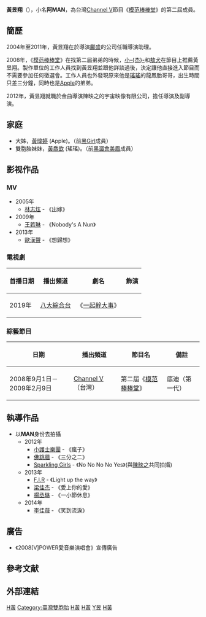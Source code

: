 {{Multiple issues|
{{Copy edit|time=2020-10-19T16:37:07+00:00}}
{{BLP unsourced|time=2020-10-19T16:37:07+00:00}}
{{Original research|time=2020-10-19T16:37:07+00:00}}
}}
{{藝人
| 姓名 = 黄昱翔
| 類型 = 男藝人	 
| 圖片 =
| 圖片尺寸 =
| 圖片簡介 = 
| 本名 = 黄昱翔
| 英文名 = 
| 暱稱 = 阿翔、阿MAN
| 國籍 = 
| 民族 =[[台灣人|台灣人]]
| 籍貫 =
| 亲属 = 姐姐：[[黃暐婷|Apple]]<br>双胞胎妹妹：[[黃喬歆|黃喬歆（瑤瑤）]]
| 出生日期 = {{birth_date_and_age|1986|04|11}}
| 出生地點 = {{TWN}}[[桃園縣|桃園縣]][[新屋鄉|新屋鄉]]（今桃園市新屋區）
| 教育程度 = 
| 出道日期 = 2005年
|出道作品=[[模范棒棒堂|模范棒棒堂]]
| 活躍年代 = 2005年至今
| 職業 = 導演助理、藝人
| 語言 = [[國語|國語]]、[[客家語|客家語]]、[[台語|台語]]
| 演奏樂器 = 
| 唱片公司 = 
| 經紀公司 = 
| 相關團體 =
| 音樂專輯 =
}}
'''黃昱翔'''（{{bd|1986年|4月11日|||catIdx=H黃}}），小名'''阿MAN'''，為台灣[[Channel_V|Channel V]]節目《[[模范棒棒堂|模范棒棒堂]]》的第二屆成員。

==簡歷==
2004年至2011年，黃昱翔在於導演[[鄺盛|鄺盛]]的公司任職導演助理。

2008年，《[[模范棒棒堂|模范棒棒堂]]》在找第二屆弟弟的時候，[[廖允傑|小-{杰}-]]和[[莊濠全|敖犬]]在節目上推薦黃昱翔。製作單位的工作人員找到黃昱翔並跟他詳談過後，決定讓他直接進入節目而不需要參加任何徵選會。工作人員也外發現原來他是[[黃喬歆|瑤瑤]]的龍鳳胎哥哥，出生時間只差三分鐘，同時也是[[黃暐婷|Apple]]的弟弟。

2012年，黃昱翔就職於金曲導演陳映之的宇宙映像有限公司，擔任導演及副導演。

== 家庭 ==
*大姊，[[黃暐婷|黃暐婷]] (Apple)。（前[[黑Girl|黑Girl]]成員）
*雙胞胎妹妹，[[黃喬歆|黃喬歆]] (瑤瑤)。（前[[黑澀會美眉|黑澀會美眉]]成員）

== 影视作品 ==
===MV===
*2005年
**[[林志炫|林志炫]] - 《出嫁》
*2009年
**[[王若琳|王若琳]] - 《Nobody's A Nun》
*2013年
**[[歐漢聲|歐漢聲]] - 《想歸想》

===電視劇===
{| class="wikitable" 
|- 
! 首播日期 !! 播出頻道 !! 劇名 !! 飾演
|- 
| 2019年||[[八大綜合台|八大綜合台]]||《[[一起幹大事|一起幹大事]]》||
|}

===綜藝節目===
{| class="wikitable" 
|- 
! 日期 !! 播出頻道 !! 節目名 !! 備註
|- 
|2008年9月1日－2009年2月9日
|[[Channel_V|Channel V]]（台灣）
|第二屆《[[模范棒棒堂|模范棒棒堂]]》
|底迪（第一代）
|}

==執導作品==
*以'''MAN'''身份去拍攝
**2012年
***[[小護士樂團|小護士樂團]] - 《瘋子》
***[[佛跳牆|佛跳牆]] - 《三分之二》
***[[Sparkling_Girls|Sparkling Girls]] - 《No No No No Yes》(與[[陳映之|陳映之]]共同拍攝)
**2013年
***[[F.I.R|F.I.R]] - 《Light up the way》
***[[梁佳杰|梁佳杰]] - 《愛上你的愛》
***[[楊丞琳|楊丞琳]] - 《一小節休息》
**2014年
***[[李佳薇_(歌手)|李佳薇]] - 《笑到流淚》

==廣告==
*《2008[V]POWER愛音樂演唱會》宣傳廣告

==參考文献==
{{reflist}}

==外部連結==

{{第二屆模范棒棒堂}}

[[Category:模范棒棒堂|H黃]]
[[Category:臺灣雙胞胎|Category:臺灣雙胞胎]]
[[Category:台灣綜藝界人物|H黃]]
[[Category:客家裔臺灣人|H黃]]
[[Category:黃姓|Y昱]]
[[Category:台灣音樂影片導演|H黃]]
